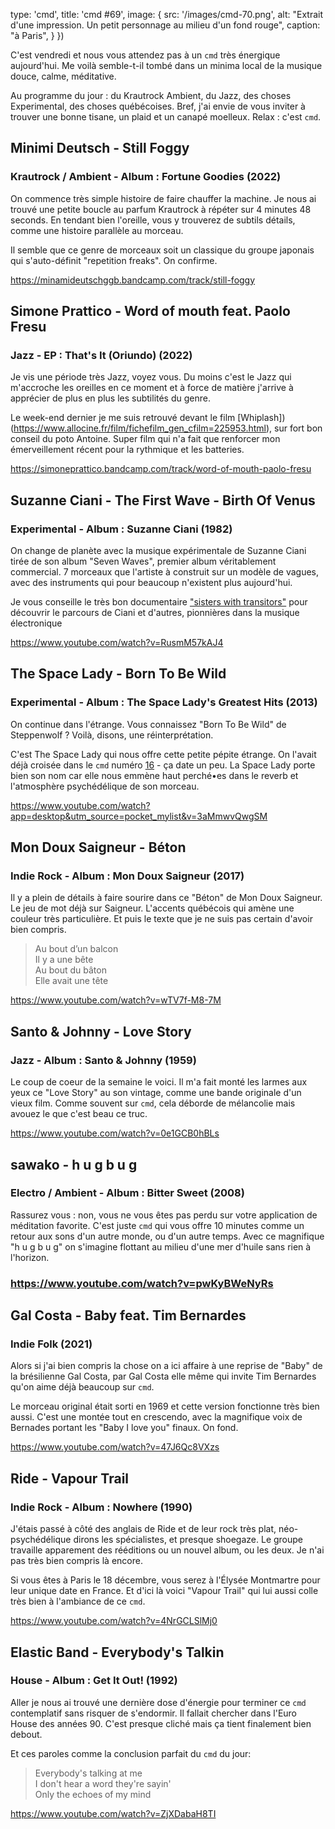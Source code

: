 

  type: 'cmd',
  title: 'cmd #69',
  image: {
    src: '/images/cmd-70.png',
    alt: "Extrait d'une impression. Un petit personnage au milieu d'un fond rouge",
    caption: "à Paris",
  }
})

C'est vendredi et nous vous attendez pas à un `cmd` très énergique aujourd'hui.
Me voilà semble-t-il tombé dans un minima local de la musique douce, calme,
méditative.

Au programme du jour : du Krautrock Ambient, du Jazz, des choses Experimental,
des choses québécoises. Bref, j'ai envie de vous inviter à trouver une bonne
tisane, un plaid et un canapé moelleux. Relax : c'est `cmd`.



## Minimi Deutsch - Still Foggy

### Krautrock / Ambient - Album : Fortune Goodies (2022)

On commence très simple histoire de faire chauffer la machine. Je nous ai trouvé
une petite boucle au parfum Krautrock à répéter sur 4 minutes 48 seconds. En
tendant bien l'oreille, vous y trouverez de subtils détails, comme une histoire
parallèle au morceau.

Il semble que ce genre de morceaux soit un classique du groupe japonais qui
s'auto-définit "repetition freaks". On confirme.

https://minamideutschggb.bandcamp.com/track/still-foggy



## Simone Prattico - Word of mouth feat. Paolo Fresu

### Jazz - EP : That's It (Oriundo) (2022)

Je vis une période très Jazz, voyez vous. Du moins c'est le Jazz qui m'accroche
les oreilles en ce moment et à force de matière j'arrive à apprécier de plus en
plus les subtilités du genre.

Le week-end dernier je me suis retrouvé devant le film
[Whiplash])(https://www.allocine.fr/film/fichefilm_gen_cfilm=225953.html), sur
fort bon conseil du poto Antoine. Super film qui n'a fait que renforcer mon
émerveillement récent pour la rythmique et les batteries.

https://simoneprattico.bandcamp.com/track/word-of-mouth-paolo-fresu



## Suzanne Ciani - The First Wave - Birth Of Venus

### Experimental - Album : Suzanne Ciani (1982)

On change de planète avec la musique expérimentale de Suzanne Ciani tirée de son
album "Seven Waves", premier album véritablement commercial. 7 morceaux que
l'artiste à construit sur un modèle de vagues, avec des instruments qui pour
beaucoup n'existent plus aujourd'hui.

Je vous conseille le très bon documentaire ["sisters with
transitors"](https://sisterswithtransistors.com/) pour découvrir le parcours de
Ciani et d'autres, pionnières dans la musique électronique

https://www.youtube.com/watch?v=RusmM57kAJ4




## The Space Lady - Born To Be Wild

### Experimental - Album : The Space Lady's Greatest Hits (2013)

On continue dans l'étrange. Vous connaissez "Born To Be Wild" de Steppenwolf ?
Voilà, disons, une réinterprétation.

C'est The Space Lady qui nous offre cette petite pépite étrange. On l'avait déjà
croisée dans le `cmd` numéro [16](https://cmd.wuips.com/post/2021-10-08-cmd-16) - ça
date un peu. La Space Lady porte bien son nom car elle nous emmène haut perché•es
dans le reverb et l'atmosphère psychédélique de son morceau.

https://www.youtube.com/watch?app=desktop&utm_source=pocket_mylist&v=3aMmwvQwgSM



## Mon Doux Saigneur - Béton

### Indie Rock - Album : Mon Doux Saigneur (2017)

Il y a plein de détails à faire sourire dans ce "Béton" de Mon Doux Saigneur. Le
jeu de mot déjà sur Saigneur. L'accents québécois qui amène une couleur très
particulière. Et puis le texte que je ne suis pas certain d'avoir bien compris.


> Au bout d’un balcon <br/>
> Il y a une bête <br/>
> Au bout du bâton <br/>
> Elle avait une tête <br/>

https://www.youtube.com/watch?v=wTV7f-M8-7M



## Santo & Johnny - Love Story

### Jazz - Album : Santo & Johnny (1959)

Le coup de coeur de la semaine le voici. Il m'a fait monté les larmes aux yeux
ce "Love Story" au son vintage, comme une bande originale d'un vieux film. Comme
souvent sur `cmd`, cela déborde de mélancolie mais avouez le que c'est beau ce
truc.

https://www.youtube.com/watch?v=0e1GCB0hBLs



## sawako - h u g b u g

### Electro / Ambient - Album : Bitter Sweet (2008)

Rassurez vous : non, vous ne vous êtes pas perdu sur votre application de
méditation favorite. C'est juste `cmd` qui vous offre 10 minutes comme un retour
aux sons d'un autre monde, ou d'un autre temps. Avec ce magnifique "h u g b u g"
on s'imagine flottant au milieu d'une mer d'huile sans rien à l'horizon.

### https://www.youtube.com/watch?v=pwKyBWeNyRs





## Gal Costa - Baby feat. Tim Bernardes

### Indie Folk (2021)

Alors si j'ai bien compris la chose on a ici affaire à une reprise de "Baby" de
la brésilienne Gal Costa, par Gal Costa elle même qui invite Tim Bernardes qu'on
aime déjà beaucoup sur `cmd`.

Le morceau original était sorti en 1969 et cette version fonctionne très bien
aussi. C'est une montée tout en crescendo, avec la magnifique voix de Bernades
portant les "Baby I love you" finaux. On fond.

https://www.youtube.com/watch?v=47J6Qc8VXzs



## Ride - Vapour Trail

### Indie Rock - Album : Nowhere (1990)

J'étais passé à côté des anglais de Ride et de leur rock très plat,
néo-psychédélique dirons les spécialistes, et presque shoegaze. Le groupe
travaille apparement des rééditions ou un nouvel album, ou les deux. Je n'ai pas
très bien compris là encore.

Si vous êtes à Paris le 18 décembre, vous serez à l'Élysée Montmartre pour leur
unique date en France. Et d'ici là voici "Vapour Trail" qui lui aussi colle très
bien à l'ambiance de ce `cmd`.

https://www.youtube.com/watch?v=4NrGCLSlMj0



## Elastic Band - Everybody's Talkin

### House - Album : Get It Out! (1992)

Aller je nous ai trouvé une dernière dose d'énergie pour terminer ce `cmd`
contemplatif sans risquer de s'endormir. Il fallait chercher dans l'Euro House
des années 90. C'est presque cliché mais ça tient finalement bien debout.

Et ces paroles comme la conclusion parfait du `cmd` du jour:

> Everybody's talking at me <br/>
> I don't hear a word they're sayin' <br/>
> Only the echoes of my mind <br/>

https://www.youtube.com/watch?v=ZjXDabaH8TI

